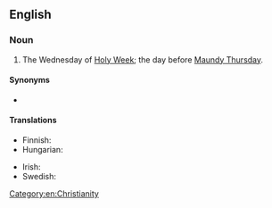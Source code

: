 ==English==
{{wikipedia}}

===Noun===
{{en-noun|head=[[Holy]] [[Wednesday]]}}

# The Wednesday of [[Holy Week]]; the day before [[Maundy Thursday]].

====Synonyms====
* {{l|en|Spy Wednesday}}

====Translations====
{{trans-top|day}}
* Finnish: {{t|fi|kellokeskiviikko}}
* Hungarian: {{t+|hu|nagyszerda}}
{{trans-mid}}
* Irish: {{t|ga|Céadaoin an Bhraith|f}}
* Swedish: {{t+|sv|dymmelonsdag|c}}
{{trans-bottom}}

[[Category:en:Christianity]]